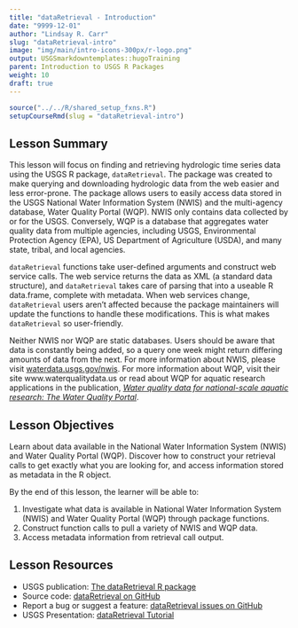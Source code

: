 ```yaml
---
title: "dataRetrieval - Introduction"
date: "9999-12-01"
author: "Lindsay R. Carr"
slug: "dataRetrieval-intro"
image: "img/main/intro-icons-300px/r-logo.png"
output: USGSmarkdowntemplates::hugoTraining
parent: Introduction to USGS R Packages
weight: 10
draft: true
---
```


```r
source("../../R/shared_setup_fxns.R")
setupCourseRmd(slug = "dataRetrieval-intro")
```

## Lesson Summary

This lesson will focus on finding and retrieving hydrologic time series data using the USGS R package, `dataRetrieval`. The package was created to make querying and downloading hydrologic data from the web easier and less error-prone. The package allows users to easily access data stored in the USGS National Water Information System (NWIS) and the multi-agency database, Water Quality Portal (WQP). NWIS only contains data collected by or for the USGS. Conversely, WQP is a database that aggregates water quality data from multiple agencies, including USGS, Environmental Protection Agency (EPA), US Department of Agriculture (USDA), and many state, tribal, and local agencies.

`dataRetrieval` functions take user-defined arguments and construct web service calls. The web service returns the data as XML (a standard data structure), and `dataRetrieval` takes care of parsing that into a useable R data.frame, complete with metadata. When web services change, `dataRetrieval` users aren't affected because the package maintainers will update the functions to handle these modifications. This is what makes `dataRetrieval` so user-friendly. 

Neither NWIS nor WQP are static databases. Users should be aware that data is constantly being added, so a query one week might return differing amounts of data from the next. For more information about NWIS, please visit [waterdata.usgs.gov/nwis](waterdata.usgs.gov/nwis). For more information about WQP, visit their site www.waterqualitydata.us or read about WQP for aquatic research applications in the publication, *[Water quality data for national-scale aquatic research: The Water Quality Portal](http://onlinelibrary.wiley.com/doi/10.1002/2016WR019993/abstract)*. 

## Lesson Objectives

Learn about data available in the National Water Information System (NWIS) and Water Quality Portal (WQP). Discover how to construct your retrieval calls to get exactly what you are looking for, and access information stored as metadata in the R object.

By the end of this lesson, the learner will be able to:

1. Investigate what data is available in National Water Information System (NWIS) and Water Quality Portal (WQP) through package functions.
2. Construct function calls to pull a variety of NWIS and WQP data.
3. Access metadata information from retrieval call output.

## Lesson Resources

- USGS publication: [The dataRetrieval R package](https://pubs.usgs.gov/tm/04/a10/pdf/tm4A10_appendix_1.pdf)
- Source code: [dataRetrieval on GitHub](https://github.com/USGS-R/dataRetrieval)
- Report a bug or suggest a feature: [dataRetrieval issues on GitHub](https://github.com/USGS-R/dataRetrieval/issues)
- USGS Presentation: [dataRetrieval Tutorial](https://owi.usgs.gov/R/dataRetrieval.html#1)
